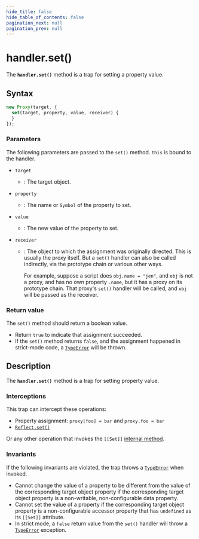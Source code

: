 ```yaml
---
hide_title: false
hide_table_of_contents: false
pagination_next: null
pagination_prev: null
---
```

# handler.set()

The **`handler.set()`** method is a trap for setting a property
value.

## Syntax

```js
new Proxy(target, {
  set(target, property, value, receiver) {
  }
});
```

### Parameters

The following parameters are passed to the `set()` method. `this`
is bound to the handler.

- `target`
  - : The target object.
- `property`
  - : The name or `Symbol` of the property to set.
- `value`
  - : The new value of the property to set.
- `receiver`

  - : The object to which the assignment was originally directed. This is usually the
    proxy itself. But a `set()` handler can also be called indirectly, via
    the prototype chain or various other ways.

    For example, suppose a script does
    `obj.name = "jen"`, and `obj` is not a
    proxy, and has no own property `.name`, but it has a proxy on its
    prototype chain. That proxy's `set()` handler will be called, and
    `obj` will be passed as the receiver.

### Return value

The `set()` method should return a boolean value.

- Return `true` to indicate that assignment succeeded.
- If the `set()` method returns `false`, and the assignment
  happened in strict-mode code, a [`TypeError`](../../../globals/TypeError/TypeError.mdx) will be thrown.

## Description

The **`handler.set()`** method is a trap for setting property
value.

### Interceptions

This trap can intercept these operations:

- Property assignment: `proxy[foo] = bar` and `proxy.foo = bar`
- [`Reflect.set()`](../../../globals/Reflect/set.mdx)

Or any other operation that invokes the `[[Set]]` [internal method](https://developer.mozilla.org/docs/Web/JavaScript/Reference/Global_Objects/Proxy#object_internal_methods).

### Invariants

If the following invariants are violated, the trap throws a [`TypeError`](../../../globals/TypeError/TypeError.mdx) when invoked.

- Cannot change the value of a property to be different from the value of the
  corresponding target object property if the corresponding target object property is a
  non-writable, non-configurable data property.
- Cannot set the value of a property if the corresponding target object property is a
  non-configurable accessor property that has `undefined` as its
  `[[Set]]` attribute.
- In strict mode, a `false` return value from the `set()`
  handler will throw a [`TypeError`](../../../globals/TypeError/TypeError.mdx) exception.

